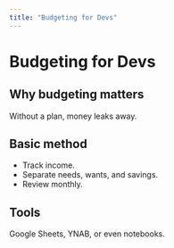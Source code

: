 ```yaml
---
title: "Budgeting for Devs"
---
```


# Budgeting for Devs

## Why budgeting matters
Without a plan, money leaks away.  

## Basic method
- Track income.  
- Separate needs, wants, and savings.  
- Review monthly.  

## Tools
Google Sheets, YNAB, or even notebooks.
